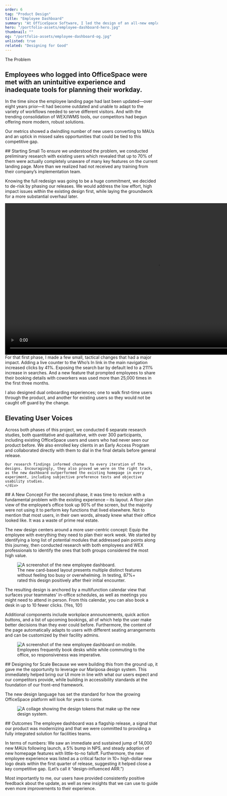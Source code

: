 ```yaml
---
order: 6
tag: "Product Design"
title: "Employee Dashboard"
summary: "At OfficeSpace Software, I led the design of an all-new employee dashboard, revitalizing the stale and underperforming workplace experience (WEX) aspect of our product, and directly leading to increased feature adoption and new client acquisition. The new experience balances the needs of our globally diverse user base, including those new to our product and those who have used it regularly for years."
hero: "/portfolio-assets/employee-dashboard-hero.jpg"
thumbnail: ""
og: "/portfolio-assets/employee-dashboard-og.jpg"
unlisted: true
related: "Designing for Good"
---
```


<div className="flex flex-col space-y-0 lg:space-y-12 xl:space-y-20 items-center max-w-none py-12 2xl:py-0">

<div>
<p className="h4 mb-2 mt-0!">The Problem</p>
<div className="flex flex-col max-w-2xl lg:max-w-none lg:flex-row lg:space-x-20">
<div className="lg:w-1/2">
<h2 className="mt-0!">Employees who logged into OfficeSpace were met with an unintuitive experience and inadequate tools for planning their workday.</h2>
</div>
<div className="lg:w-1/2">
<p className="mt-0!">In the time since the employee landing page had last been updated—over eight years prior—it had become outdated and unable to adapt to the variety of workflows needed to serve different visitors. And with the trending consolidation of WEX/IWMS tools, our competitors had begun offering more modern, robust solutions.</p>

<p>Our metrics showed a dwindling number of new users converting to MAUs and an uptick in missed sales opportunities that could be tied to this competitive gap.</p>
</div>
</div>
</div>


<div className="max-w-2xl">
## Starting Small
To ensure we understood the problem, we conducted preliminary research with existing users which revealed that up to 70% of them were actually completely unaware of many key features on the current landing page. More than we realized had not received any training from their company’s implementation team.

Knowing the full redesign was going to be a huge commitment, we decided to de-risk by phasing our releases. We would address the low effort, high impact issues within the existing design first, while laying the groundwork for a more substantial overhaul later.
</div>

<div>
    <video
        width="1000"
        height="500"
        preload="metadata"
        autoPlay="autoplay"
        muted
        loop
    >
        <source src="/portfolio-assets/employee-dashboard-1.mp4" type="video/mp4" />
        Your browser does not support the video tag.
    </video>
</div>

<div className="max-w-2xl">
For that first phase, I made a few small, tactical changes that had a major impact. Adding a live counter to the Who’s In link in the main navigation increased clicks by 41%. Exposing the search bar by default led to a 211% increase in searches. And a new feature that prompted employees to share their booking details with coworkers was used more than 25,000 times in the first three months.

I also designed dual onboarding experiences; one to walk first-time users through the product, and another for existing users so they would not be caught off guard by the change.
</div>

<div className="w-full max-w-[1000px] bg-amber-100 dark:bg-neutral-800 rounded-lg p-8 md:p-12 lg:p-16 mt-8 marker:text-yellow-400">
    <h2 className="max-w-2xl mx-auto mt-2!">Elevating User Voices</h2>
    <div className="max-w-2xl mx-auto">
    Across both phases of this project, we conducted 6 separate research studies, both quantitative and qualitative, with over 300 participants, including existing OfficeSpace users and users who had never seen our product before. We also enrolled key clients in an Early Access Program and collaborated directly with them to dial in the final details before general release.

    Our research findings informed changes to every iteration of the designs. Encouragingly, they also proved we were on the right track, as the new dashboard outperformed the existing homepage in every experiment, including subjective preference tests and objective usability studies.
    </div>
</div>

<div className="max-w-2xl">
## A New Concept
For the second phase, it was time to reckon with a fundamental problem with the existing experience – its layout. A floor plan view of the employee’s office took up 90% of the screen, but the majority were not using it to perform key functions that lived elsewhere. Not to mention that most users, in their own words, already knew what their office looked like. It was a waste of prime real estate.

The new design centers around a more user-centric concept: Equip the employee with everything they need to plan their work week. We started by identifying a long list of potential modules that addressed pain points along this journey, then conducted research with both employees and WEX professionals to identify the ones that both groups considered the most high value.
</div>

<div className="text-center">
<figure className="my-0! mx-auto max-w-[1000px]">
<Image src="/portfolio-assets/employee-dashboard-2.jpg" alt="A screenshot of the new employee dashboard." width={1000} height={500} />
<figcaption>
  The new card-based layout presents multiple distinct features without feeling too busy or overwhelming. In testing, 87%+ rated this design positively after their initial encounter.
</figcaption>
</figure>
</div>

<div className="max-w-2xl">
The resulting design is anchored by a multifunction calendar view that surfaces your teammates’ in-office schedules, as well as meetings you might need to attend in person. From this calendar, you can also book a desk in up to 10 fewer clicks. (Yes, 10!)

Additional components include workplace announcements, quick action buttons, and a list of upcoming bookings, all of which help the user make better decisions than they ever could before. Furthermore, the content of the page automatically adapts to users with different seating arrangements and can be customized by their facility admins.
</div>

<div className="text-center">
<figure className="my-0! mx-auto max-w-[1000px]">
<Image src="/portfolio-assets/employee-dashboard-3.jpg" alt="A screenshot of the new employee dashboard on mobile." width={1000} height={700} />
<figcaption>
  Employees frequently book desks while while commuting to the office, so responsiveness was imperative.
</figcaption>
</figure>
</div>

<div className="max-w-2xl">
## Designing for Scale
Because we were building this from the ground up, it gave me the opportunity to leverage our <Link href="/portfolio/designing-for-scale">Mariposa design system</Link>. This immediately helped bring our UI more in line with what our users expect and our competitors provide, while building in accessibility standards at the foundation of our front-end framework.

The new design language has set the standard for how the growing OfficeSpace platform will look for years to come.
</div>

<div className="text-center">
<figure className="my-0! mx-auto max-w-[1000px]">
<Image src="/portfolio-assets/employee-dashboard-4.png" alt="A collage showing the design tokens that make up the new design system." width={1000} height={666} />
</figure>
</div>

<div className="max-w-2xl">
## Outcomes
The employee dashboard was a flagship release, a signal that our product was modernizing and that we were committed to providing a fully integrated solution for facilities teams.

In terms of numbers: We saw an immediate and sustained jump of 14,000 new MAUs following launch, a 5% bump in NPS, and steady adoption of new homepage features with little-to-no falloff. Furthermore, the new employee experience was listed as a critical factor in 10+ high-dollar new logo deals within the first quarter of release, suggesting it helped close a key competitive gap. (Let’s call it “design-influenced ARR.”)

Most importantly to me, our users have provided consistently positive feedback about the update, as well as new insights that we can use to guide even more improvements to their experience.

</div>

</div>


